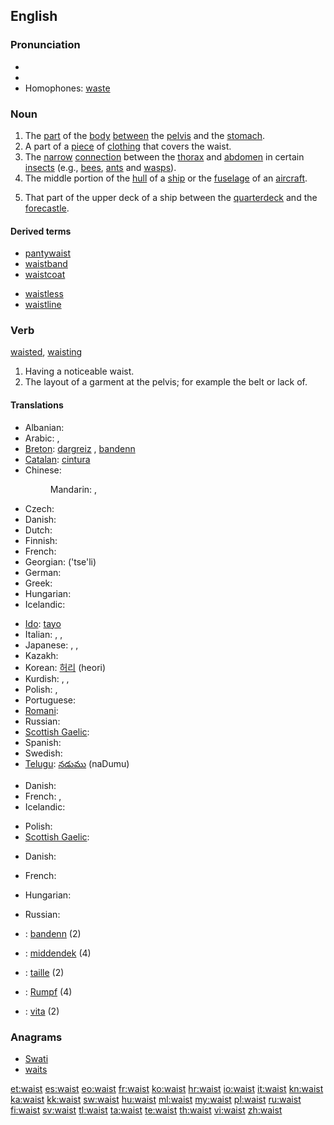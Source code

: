 {{wikipedia|dab=waist (disambiguation)|waist}}
==English==

===Pronunciation===
* {{IPA|/weɪst/}}
* {{rhymes|eɪst}}
* Homophones: [[waste]]

===Noun===
{{en-noun}}

# The [[part]] of the [[body]] [[between]] the [[pelvis]] and the [[stomach]].
# A part of a [[piece]] of [[clothing]] that covers the waist.
# The [[narrow]] [[connection]] between the [[thorax]] and [[abdomen]] in certain [[insect]]s (e.g., [[bee]]s, [[ant]]s and [[wasp]]s).
# The middle portion of the [[hull]] of a [[ship]] or the [[fuselage]] of an [[aircraft]].
# {{nautical}} That part of the upper deck of a ship between the [[quarterdeck]] and the [[forecastle]].

====Derived terms====
{{rel-top|terms derived from waist}}
* [[pantywaist]]
* [[waistband]]
* [[waistcoat]]
{{rel-mid}}
* [[waistless]]
* [[waistline]]
{{rel-bottom}}

===Verb===

[[waisted]], [[waisting]]

# Having a noticeable waist.
# The layout of a garment at the pelvis; for example the belt or lack of.

====Translations====
{{trans-top|part of the body between the pelvis and the stomach}}
* Albanian: {{t+|sq|bel|m|xs=Albanian}}
* Arabic: {{t|ar|خصر|m|tr=khaSr}},  {{t|ar|وسط|m|tr=wasaT}}
* [[Breton]]: [[dargreiz]] {{m}}, [[bandenn]] {{f}}
* [[Catalan]]: [[cintura]] {{f}}
* Chinese:
*: Mandarin: {{t-|cmn|腰|tr=yāo|sc=Hani}},  {{t|cmn|腰部|tr=yāobù|sc=Hani}}
* Czech: {{t+|cs|pas|m}}
* Danish: {{t-|da|talje|c}}
* Dutch: {{t+|nl|middel|n}}
* Finnish: {{t+|fi|vyötärö}}
* French: {{t+|fr|taille|f}}
* Georgian: {{t-|ka|წელი|sc=Geor|xs=Georgian}} ('tse'li)
* German: {{t+|de|Taille|f}}
* Greek: {{t+|el|μέση|f}}
* Hungarian: {{t+|hu|derék}}
* Icelandic: {{t-|is|mitti|n}}
{{trans-mid}}
* [[Ido]]: [[tayo]]
* Italian: {{t+|it|vita|f}}, {{t-|it|cintura|f}}, {{t-|it|cintola|f}}
* Japanese: {{t|ja|胴のくびれ|tr=どうのくびれ, dō-no kubire}}, {{t|ja|腰部|tr=ようぶ, yōbu}},  {{t|ja|胴回り|tr=どうまわり, dōmawari}}
* Kazakh: {{t-|kk|бел|tr=bel|sc=Cyrl|xs=Kazakh}}
* Korean: [[허리]] (heori)
* Kurdish: {{t+|ku|navteng|f}}, {{t+|ku|newq|f}}, {{t+|ku|که‌مه‌ر|sc=ku-Arab}}
* Polish: {{t+|pl|talia|f}}, {{t+|pl|pas|m}}
* Portuguese: {{t+|pt|cintura|f}}
* [[Romani]]: {{tø|rom|mashkar|m}}
* Russian: {{t+|ru|талия|f|tr=tálija}}
* [[Scottish Gaelic]]: {{t-|gd|meadhan|m|xs=Scottish Gaelic}}
* Spanish: {{t+|es|cintura|f}}
* Swedish: {{t+|sv|midja}}
* [[Telugu]]: [[నడుము]] (naDumu)
{{trans-bottom}}

{{trans-top|a part of a piece of clothing that covers the waist}}
* Danish: {{t-|da|talje|c}}
* French: {{t+|fr|taille|f}}, {{t+|fr|ceinture|f}}
* Icelandic: {{t-|is|mitti|n}}
{{trans-mid}}
* Polish: {{t+|pl|pas|m}}
* [[Scottish Gaelic]]: {{t-|gd|meadhan|m|xs=Scottish Gaelic}}
{{trans-bottom}}

{{trans-top|the narrow connection between the thorax and abdomen in certain insects}}
* Danish: {{t-|da|hvepsetalje|c}}
{{trans-mid}}
* French: {{t+|fr|taille|f}}
{{trans-bottom}}

{{trans-top|the middle portion of the hull of a ship or the fuselage of an aircraft}}
* Hungarian: {{t|hu|törzs}}
{{trans-mid}}
* Russian: {{t+|ru|шкафут|m}}
{{trans-bottom}}

{{checktrans-top}}
* {{ttbc|br}}: [[bandenn]] {{f}} (2)
* {{ttbc|nl}}: [[middendek]] {{n}} (4)
* {{ttbc|fr}}: [[taille]] {{f}} (2)
* {{ttbc|de}}: [[Rumpf]] {{m}} (4)
* {{ttbc|it}}: [[vita#Italian|vita]] {{f}} (2)
{{trans-bottom}}

===Anagrams===
* [[Swati#English|Swati]]
* [[waits#English|waits]]

[[et:waist]]
[[es:waist]]
[[eo:waist]]
[[fr:waist]]
[[ko:waist]]
[[hr:waist]]
[[io:waist]]
[[it:waist]]
[[kn:waist]]
[[ka:waist]]
[[kk:waist]]
[[sw:waist]]
[[hu:waist]]
[[ml:waist]]
[[my:waist]]
[[pl:waist]]
[[ru:waist]]
[[fi:waist]]
[[sv:waist]]
[[tl:waist]]
[[ta:waist]]
[[te:waist]]
[[th:waist]]
[[vi:waist]]
[[zh:waist]]